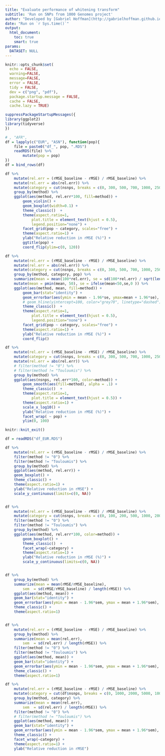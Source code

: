 ```yaml
---
title: "Evaluate performance of whitening transform"
subtitle: 'Run on SNPs from 1000 Genomes project'
author: "Developed by [Gabriel Hoffman](http://gabrielhoffman.github.io/)"
date: "Run on `r Sys.time()`"
output: 
  html_document:
    toc: true
    smart: true
params:
  DATASET: NULL
---
```



<!--- 

cd /hpc/users/hoffmg01/work/decorrelate_analysis

git pull 
R

system("git pull"); rmarkdown::render("eval_whitening.Rmd")



# https://hoffmg01.hpc.mssm.edu/decorrelate_analysis


--->


```r
knitr::opts_chunk$set(
  echo = FALSE,
  warning=FALSE,
  message=FALSE,
  error = FALSE,
  tidy = FALSE,
  dev = c("png", "pdf"),
  package.startup.message = FALSE,
  cache = FALSE,
  cache.lazy = TRUE)
```


```r
suppressPackageStartupMessages({
library(ggplot2)
library(tidyverse)
})
```

```r
# , "AFR",
df = lapply(c("EUR", "ASN"), function(pop){
	file = paste0("df_", pop, ".RDS")
	readRDS(file) %>%
		mutate(pop = pop)
})
df = bind_rows(df)

df %>%
	mutate(rel.err = (rMSE_baseline - rMSE) / rMSE_baseline) %>%
	mutate(rel.err = abs(rel.err)) %>%
	mutate(category = cut(nsnps, breaks = c(0, 300, 500, 700, 1000, 2500, Inf))) %>%
	group_by(method) %>%
	ggplot(aes(method, rel.err*100, fill=method)) + 
		geom_violin() +
		geom_boxplot(width=0.1) +
		theme_classic()  +
		theme(aspect.ratio=1, 
			plot.title = element_text(hjust = 0.5),
			legend.position="none") +
		facet_grid(pop ~ category, scales="free") +
		theme(aspect.ratio=1) +
		ylab("Relative reduction in rMSE (%)") +
		ggtitle(pop) +
		coord_flip(ylim=c(0, 120))
```


```r
df %>%
	mutate(rel.err = (rMSE_baseline - rMSE) / rMSE_baseline) %>%
	mutate(rel.err = abs(rel.err)) %>%
	mutate(category = cut(nsnps, breaks = c(0, 300, 500, 700, 1000, 2500, Inf))) %>%
	group_by(method, category, pop) %>%
	summarize(mean = mean(100*rel.err), se = sd(100*rel.err) / sqrt(length(rel.err))) %>%
	mutate(mean = pmin(mean, 50), se = ifelse(mean<50,se,0 )) %>%
	ggplot(aes(method, mean, fill=method)) + 
		geom_bar(stat="identity") +
		geom_errorbar(aes(ymin = mean - 1.96*se, ymax=mean + 1.96*se), width=0) +
		# geom_hline(yintercept=100, color="grey70", linetype="dashed") + 
		theme_classic()  +
		theme(aspect.ratio=1, 
			plot.title = element_text(hjust = 0.5),
			legend.position="none") +
		facet_grid(pop ~ category, scales="free") +
		theme(aspect.ratio=1) +
		ylab("Relative reduction in rMSE (%)") +
		coord_flip() 
```



```r
df %>%
	mutate(rel.err = (rMSE_baseline - rMSE) / rMSE_baseline) %>%
	mutate(category = cut(nsnps, breaks = c(0, 300, 500, 700, 1000, 2500, Inf))) %>%
	mutate(rel.err = abs(rel.err)) %>%
	# filter(method != "0") %>%
	# filter(method != "Touloumis") %>%
	group_by(method) %>%
	ggplot(aes(nsnps, rel.err*100, color=method)) + 
		geom_smooth(aes(fill=method), alpha = .1) + 
		theme_classic()  +
		theme(aspect.ratio=1, 
			plot.title = element_text(hjust = 0.5)) +
		theme(aspect.ratio=1) +
		scale_x_log10() +
		ylab("Relative reduction in rMSE (%)") +
		facet_wrap( ~ pop) +
		ylim(0, 100) 
```


```r
knitr::knit_exit()
```



```r
df = readRDS("df_EUR.RDS")
```

```r
df %>%
	mutate(rel.err = (rMSE_baseline - rMSE) / rMSE_baseline) %>%
	filter(method != "0") %>%
	filter(method != "Touloumis") %>%
	group_by(method) %>%
	ggplot(aes(method, rel.err)) + 
	geom_boxplot() +
	theme_classic() +
	theme(aspect.ratio=1) +
	ylab("Relative reduction in rMSE") +
	scale_y_continuous(limits=c(0, NA))


df %>%
	mutate(rel.err = (rMSE_baseline - rMSE) / rMSE_baseline) %>%
	mutate(category = cut(nsnps, breaks = c(0, 100, 200, 500, 1000, 2000, 5000, Inf))) %>%
	filter(method != "0") %>%
	filter(method != "Touloumis") %>%
	group_by(method) %>%
	ggplot(aes(method, rel.err*100, color=method)) + 
		geom_boxplot() +
		theme_classic()  +
		facet_wrap(~category) +
		theme(aspect.ratio=1) +
		ylab("Relative reduction in rMSE (%)") +
		scale_y_continuous(limits=c(0, NA))


df %>%
	group_by(method) %>%
	summarize(mean = mean(rMSE/rMSE_baseline), 
		sem  = sd(rMSE/rMSE_baseline) / length(rMSE)) %>%
	ggplot(aes(method, mean)) + 
	geom_bar(stat="identity") +
	geom_errorbar(aes(ymin = mean - 1.96*sem, ymax = mean + 1.96*sem), width=.1, color="red") +
	theme_classic() +
	theme(aspect.ratio=1)


df %>%
	mutate(rel.err = (rMSE_baseline - rMSE) / rMSE_baseline) %>%
	group_by(method) %>%
	summarize(mean = mean(rel.err), 
		sem  = sd(rel.err) / length(rMSE)) %>%
	filter(method != "0") %>%
	filter(method != "Touloumis") %>%
	ggplot(aes(method, mean)) + 
	geom_bar(stat="identity") +
	geom_errorbar(aes(ymin = mean - 1.96*sem, ymax = mean + 1.96*sem), width=.1, color="red") +
	theme_classic() +
	theme(aspect.ratio=1)

df %>%
	mutate(rel.err = (rMSE_baseline - rMSE) / rMSE_baseline) %>%
	mutate(category = cut(df$nsnps, breaks = c(0, 1000, 2000, 5000, 10000, Inf))) %>%
	group_by(method, category) %>%
	summarize(mean = mean(rel.err), 
		sem  = sd(rel.err) / length(rMSE)) %>%
	filter(method != "0") %>%
	# filter(method != "Touloumis") %>%
	ggplot(aes(method, mean)) + 
	geom_bar(stat="identity") +
	geom_errorbar(aes(ymin = mean - 1.96*sem, ymax = mean + 1.96*sem), width=.1, color="red") +
	theme_classic() +
	facet_wrap(~category) + 
	theme(aspect.ratio=1) +
	ylab("Relative reduction in rMSE")
```
















